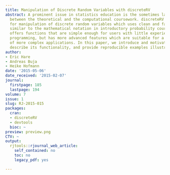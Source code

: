 ```yaml
---
title: Manipulation of Discrete Random Variables with discreteRV
abstract: A prominent issue in statistics education is the sometimes large disparity
  between the theoretical and the computational coursework. discreteRV is an R package
  for manipulation of discrete random variables which uses clean and familiar syntax
  similar to the mathematical notation in introductory probability courses. The package
  offers functions that are simple enough for users with little experience with statistical
  programming, but has more advanced features which are suitable for a large number
  of more complex applications. In this paper, we introduce and motivate discreteRV,
  describe its functionality, and provide reproducible examples illustrating its use.
author:
- Eric Hare
- Andreas Buja
- Heike Hofmann
date: '2015-05-06'
date_received: '2015-02-07'
journal:
  firstpage: 185
  lastpage: 194
volume: 7
issue: 1
slug: RJ-2015-015
packages:
  cran:
  - discreteRV
  - devtools
  bioc: ~
preview: preview.png
CTV: ~
output:
  rjtools::rjournal_web_article:
    self_contained: no
    toc: no
    legacy_pdf: yes

---
```

